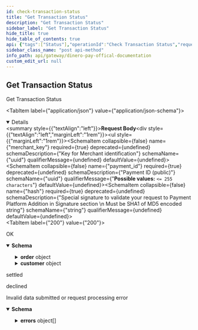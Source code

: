 ```yaml
---
id: check-transaction-status
title: "Get Transaction Status"
description: "Get Transaction Status"
sidebar_label: "Get Transaction Status"
hide_title: true
hide_table_of_contents: true
api: {"tags":["Status"],"operationId":"Check Transaction Status","requestBody":{"content":{"application/json":{"schema":{"type":"object","required":["merchant_key","payment_id","hash"],"properties":{"merchant_key":{"description":"Key for Merchant identification","type":"string","format":"uuid","example":" xxxxx-xxxxx-xxxxx"},"payment_id":{"type":"string","maxLength":255,"format":"uuid","example":"dc66cdd8-d702-11ea-9a2f-0242c0a87002","description":"Payment ID (public)"},"hash":{"type":"string","description":"Special signature to validate your request to Payment Platform Addition in Signature section \n Must be SHA1 of MD5 encoded string"}}}}}},"responses":{"200":{"description":"OK","content":{"application/json":{"schema":{"type":"object","required":["status","date","payment_id","order","customer"],"description":"the response will show if the saved card has been successfully charged or not ","properties":{"status":{"type":"string","enum":["prepare","settled","pending","3ds","redirect","decline","refund","reversal","chargeback"],"description":"Payment status","readOnly":true,"example":"settled"},"payment_id":{"type":"string","readOnly":true,"maxLenght":255,"format":"uuid","description":"Transaction ID (public)","example":"dc66cdd8-d702-11ea-9a2f-0242c0a87002"},"reason":{"type":"string","description":"Decline reason translation for unsuccessful payment. \n It displays only if the transaction is unsuccessful","readOnly":true,"example":"The operation was rejected. Please contact the site support"},"date":{"type":"strig","format":"ISO 8601","description":"Transaction date","example":"2020-08-05"},"order":{"allOf":[{"type":"object","description":"Information about an order","required":["number","amount","currency","description"],"properties":{"number":{"maxLenght":255,"type":"string","description":"Order ID","exmaple":"11A22"},"amount":{"type":"float","maxLength":255,"minimun":0,"example":22,"description":"Pay attention that amount will be exponent so if you pass `1 it will be 1.00` "},"currency":{"type":"string","maxLength":3,"format":"ISO 4217","description":"Currency code in the ISO 4217 standard (e.g. 'SAR')."},"description":{"type":"string","maxLenght":1024,"description":"Product name","example":"gift"}}}]},"customer":{"allOf":[{"type":"object","description":"Customer's information. Send an object if a payment method needs","properties":{"name":{"type":"string","format":"Latin basic [a-z A-Z]","description":"Customer's name Condition: If the parameter is NOT specified in the request, then it will be displayed on the Checkout page (if a payment method needs) - the \"Cardholder\" field"},"email":{"type":"string","format":"email","maxLength":254,"description":"Customer's email address Condition: If the parameter is NOT specified in the request, then it will be displayed on the Checkout page (if a payment method needs) - the \"E-mail\" field"}}}]}}},"examples":{"success":{"summary":"settled","value":{"payment_id":"24f7401c-fc47-11ec-8d07-0242ac120015","date":"2022-07-05 09:45:03","status":"settled","order":{"number":"f0a51dfa-fc43-11ec-8128-0242ac120004-1","amount":"3.01","currency":"SAR","description":"bloodline"},"customer":{"name":"John Doe","email":"success@gmail.com"}}},"rejected":{"summary":"declined","value":{"payment_id":"03e46e96-de42-11eb-aea7-0242ac140002","date":"2021-07-06 10:07:47","status":"decline","reason":"Declined by processing","order":{"number":"order-1234","amount":"1.00","currency":"SAR","description":"Important gift"},"customer":{"name":"John Doe","email":"test@mail.com"}}}}}}},"400":{"description":"Invalid data submitted or request processing error","content":{"application/json":{"schema":{"type":"object","properties":{"error_code":{"type":"integer"},"error_message":{"type":"string","description":"what cause the error"},"errors":{"type":"array","items":{"type":"object","properties":{"error_code":{"type":"integer"},"error_message":{"type":"string","description":"what cause the error"}}},"example":{"error_code":0,"error_message":"Request data is invalid","errors":[{"error_code":100000,"error_message":"operation: The value you selected is not a valid choice."},{"error_code":100000,"error_message":"order.amount: This value should be greater than 0."},{"error_code":100000,"error_message":"cancel_url: This value is not a valid URL."},{"error_code":100000,"error_message":"hash: Hash is not valid."}]}}}}}}}},"description":"Get Transaction Status","method":"post","path":"/api/v1/payment/status","servers":[{"url":"https://checkout.dineropay.com","description":"End point"}],"jsonRequestBodyExample":{"merchant_key":" xxxxx-xxxxx-xxxxx","payment_id":"dc66cdd8-d702-11ea-9a2f-0242c0a87002","hash":"string"},"info":{"title":"Dinero Pay Offical documentation","description":"This comprehensive guide will walk you through the various endpoints, request/response structures, and authentication mechanisms required to integrate our payment solution seamlessly into your applications. Whether you're a developer, a business owner, or a payment service provider, this documentation will empower you to leverage the power of our payment gateway effortlessly.\n We have designed this documentation to be user-friendly and easily navigable, enabling you to find the information you need quickly. Additionally, we provide code samples and SDKs in popular programming languages to further simplify the integration process.","version":""},"postman":{"name":"Get Transaction Status","description":{"type":"text/plain"},"url":{"path":["api","v1","payment","status"],"host":["{{baseUrl}}"],"query":[],"variable":[]},"header":[{"key":"Content-Type","value":"application/json"},{"key":"Accept","value":"application/json"}],"method":"POST","body":{"mode":"raw","raw":"\"\"","options":{"raw":{"language":"json"}}}}}
sidebar_class_name: "post api-method"
info_path: api/gateway/dinero-pay-offical-documentation
custom_edit_url: null
---
```



## Get Transaction Status



Get Transaction Status

<MimeTabs><TabItem label={"application/json"} value={"application/json-schema"}><details style={{}} data-collapsed={false} open={true}><summary style={{"textAlign":"left"}}><strong>Request Body</strong></summary><div style={{"textAlign":"left","marginLeft":"1rem"}}></div><ul style={{"marginLeft":"1rem"}}><SchemaItem collapsible={false} name={"merchant_key"} required={true} deprecated={undefined} schemaDescription={"Key for Merchant identification"} schemaName={"uuid"} qualifierMessage={undefined} defaultValue={undefined}></SchemaItem><SchemaItem collapsible={false} name={"payment_id"} required={true} deprecated={undefined} schemaDescription={"Payment ID (public)"} schemaName={"uuid"} qualifierMessage={"**Possible values:** `<= 255 characters`"} defaultValue={undefined}></SchemaItem><SchemaItem collapsible={false} name={"hash"} required={true} deprecated={undefined} schemaDescription={"Special signature to validate your request to Payment Platform Addition in Signature section \n Must be SHA1 of MD5 encoded string"} schemaName={"string"} qualifierMessage={undefined} defaultValue={undefined}></SchemaItem></ul></details></TabItem></MimeTabs><div><ApiTabs><TabItem label={"200"} value={"200"}><div>

OK

</div><div><MimeTabs schemaType={"response"}><TabItem label={"application/json"} value={"application/json"}><SchemaTabs><TabItem label={"Schema"} value={"Schema"}><details style={{}} data-collapsed={false} open={true}><summary style={{"textAlign":"left"}}><strong>Schema</strong></summary><div style={{"textAlign":"left","marginLeft":"1rem"}}></div><ul style={{"marginLeft":"1rem"}}><SchemaItem collapsible={false} name={"status"} required={false} deprecated={undefined} schemaDescription={"Payment status"} schemaName={"string"} qualifierMessage={"**Possible values:** [`prepare`, `settled`, `pending`, `3ds`, `redirect`, `decline`, `refund`, `reversal`, `chargeback`]"} defaultValue={undefined}></SchemaItem><SchemaItem collapsible={false} name={"payment_id"} required={false} deprecated={undefined} schemaDescription={"Transaction ID (public)"} schemaName={"uuid"} qualifierMessage={undefined} defaultValue={undefined}></SchemaItem><SchemaItem collapsible={false} name={"reason"} required={false} deprecated={undefined} schemaDescription={"Decline reason translation for unsuccessful payment. \n It displays only if the transaction is unsuccessful"} schemaName={"string"} qualifierMessage={undefined} defaultValue={undefined}></SchemaItem><SchemaItem collapsible={false} name={"date"} required={false} deprecated={undefined} schemaDescription={"Transaction date"} schemaName={"ISO 8601"} qualifierMessage={undefined} defaultValue={undefined}></SchemaItem><SchemaItem collapsible={true} className={"schemaItem"}><details style={{}}><summary style={{}}><strong>order</strong><span style={{"opacity":"0.6"}}> object</span></summary><div style={{"marginLeft":"1rem"}}><div style={{"marginTop":".5rem","marginBottom":".5rem"}}>

Information about an order

</div><SchemaItem collapsible={false} name={"number"} required={false} deprecated={undefined} schemaDescription={"Order ID"} schemaName={"string"} qualifierMessage={undefined} defaultValue={undefined}></SchemaItem><SchemaItem collapsible={false} name={"amount"} required={false} deprecated={undefined} schemaDescription={"Pay attention that amount will be exponent so if you pass `1 it will be 1.00` "} schemaName={"float"} qualifierMessage={"**Possible values:** `<= 255 characters`"} defaultValue={undefined}></SchemaItem><SchemaItem collapsible={false} name={"currency"} required={false} deprecated={undefined} schemaDescription={"Currency code in the ISO 4217 standard (e.g. 'SAR')."} schemaName={"ISO 4217"} qualifierMessage={"**Possible values:** `<= 3 characters`"} defaultValue={undefined}></SchemaItem><SchemaItem collapsible={false} name={"description"} required={false} deprecated={undefined} schemaDescription={"Product name"} schemaName={"string"} qualifierMessage={undefined} defaultValue={undefined}></SchemaItem></div></details></SchemaItem><SchemaItem collapsible={true} className={"schemaItem"}><details style={{}}><summary style={{}}><strong>customer</strong><span style={{"opacity":"0.6"}}> object</span></summary><div style={{"marginLeft":"1rem"}}><div style={{"marginTop":".5rem","marginBottom":".5rem"}}>

Customer's information. Send an object if a payment method needs

</div><SchemaItem collapsible={false} name={"name"} required={false} deprecated={undefined} schemaDescription={"Customer's name Condition: If the parameter is NOT specified in the request, then it will be displayed on the Checkout page (if a payment method needs) - the \"Cardholder\" field"} schemaName={"Latin basic [a-z A-Z]"} qualifierMessage={undefined} defaultValue={undefined}></SchemaItem><SchemaItem collapsible={false} name={"email"} required={false} deprecated={undefined} schemaDescription={"Customer's email address Condition: If the parameter is NOT specified in the request, then it will be displayed on the Checkout page (if a payment method needs) - the \"E-mail\" field"} schemaName={"email"} qualifierMessage={"**Possible values:** `<= 254 characters`"} defaultValue={undefined}></SchemaItem></div></details></SchemaItem></ul></details></TabItem><TabItem label={"Example (from schema)"} value={"Example (from schema)"}><ResponseSamples responseExample={"{\n  \"status\": \"settled\",\n  \"payment_id\": \"dc66cdd8-d702-11ea-9a2f-0242c0a87002\",\n  \"reason\": \"The operation was rejected. Please contact the site support\",\n  \"date\": \"2020-08-05\",\n  \"order\": {\n    \"number\": \"string\",\n    \"amount\": 22,\n    \"currency\": \"string\",\n    \"description\": \"gift\"\n  },\n  \"customer\": {\n    \"name\": \"string\",\n    \"email\": \"user@example.com\"\n  }\n}"} language={"json"}></ResponseSamples></TabItem><TabItem label={"Success"} value={"Success"}><p> settled</p><ResponseSamples responseExample={"{\n  \"payment_id\": \"24f7401c-fc47-11ec-8d07-0242ac120015\",\n  \"date\": \"2022-07-05 09:45:03\",\n  \"status\": \"settled\",\n  \"order\": {\n    \"number\": \"f0a51dfa-fc43-11ec-8128-0242ac120004-1\",\n    \"amount\": \"3.01\",\n    \"currency\": \"SAR\",\n    \"description\": \"bloodline\"\n  },\n  \"customer\": {\n    \"name\": \"John Doe\",\n    \"email\": \"success@gmail.com\"\n  }\n}"} language={"json"}></ResponseSamples></TabItem><TabItem label={"Rejected"} value={"Rejected"}><p> declined</p><ResponseSamples responseExample={"{\n  \"payment_id\": \"03e46e96-de42-11eb-aea7-0242ac140002\",\n  \"date\": \"2021-07-06 10:07:47\",\n  \"status\": \"decline\",\n  \"reason\": \"Declined by processing\",\n  \"order\": {\n    \"number\": \"order-1234\",\n    \"amount\": \"1.00\",\n    \"currency\": \"SAR\",\n    \"description\": \"Important gift\"\n  },\n  \"customer\": {\n    \"name\": \"John Doe\",\n    \"email\": \"test@mail.com\"\n  }\n}"} language={"json"}></ResponseSamples></TabItem></SchemaTabs></TabItem></MimeTabs></div></TabItem><TabItem label={"400"} value={"400"}><div>

Invalid data submitted or request processing error

</div><div><MimeTabs schemaType={"response"}><TabItem label={"application/json"} value={"application/json"}><SchemaTabs><TabItem label={"Schema"} value={"Schema"}><details style={{}} data-collapsed={false} open={true}><summary style={{"textAlign":"left"}}><strong>Schema</strong></summary><div style={{"textAlign":"left","marginLeft":"1rem"}}></div><ul style={{"marginLeft":"1rem"}}><SchemaItem collapsible={false} name={"error_code"} required={false} deprecated={undefined} schemaDescription={undefined} schemaName={"integer"} qualifierMessage={undefined} defaultValue={undefined}></SchemaItem><SchemaItem collapsible={false} name={"error_message"} required={false} deprecated={undefined} schemaDescription={"what cause the error"} schemaName={"string"} qualifierMessage={undefined} defaultValue={undefined}></SchemaItem><SchemaItem collapsible={true} className={"schemaItem"}><details style={{}}><summary style={{}}><strong>errors</strong><span style={{"opacity":"0.6"}}> object[]</span></summary><div style={{"marginLeft":"1rem"}}><SchemaItem collapsible={false} name={"error_code"} required={false} deprecated={undefined} schemaDescription={undefined} schemaName={"integer"} qualifierMessage={undefined} defaultValue={undefined}></SchemaItem><SchemaItem collapsible={false} name={"error_message"} required={false} deprecated={undefined} schemaDescription={"what cause the error"} schemaName={"string"} qualifierMessage={undefined} defaultValue={undefined}></SchemaItem></div></details></SchemaItem></ul></details></TabItem><TabItem label={"Example (from schema)"} value={"Example (from schema)"}><ResponseSamples responseExample={"{\n  \"error_code\": 0,\n  \"error_message\": \"string\",\n  \"errors\": {\n    \"error_code\": 0,\n    \"error_message\": \"Request data is invalid\",\n    \"errors\": [\n      {\n        \"error_code\": 100000,\n        \"error_message\": \"operation: The value you selected is not a valid choice.\"\n      },\n      {\n        \"error_code\": 100000,\n        \"error_message\": \"order.amount: This value should be greater than 0.\"\n      },\n      {\n        \"error_code\": 100000,\n        \"error_message\": \"cancel_url: This value is not a valid URL.\"\n      },\n      {\n        \"error_code\": 100000,\n        \"error_message\": \"hash: Hash is not valid.\"\n      }\n    ]\n  }\n}"} language={"json"}></ResponseSamples></TabItem></SchemaTabs></TabItem></MimeTabs></div></TabItem></ApiTabs></div>
      